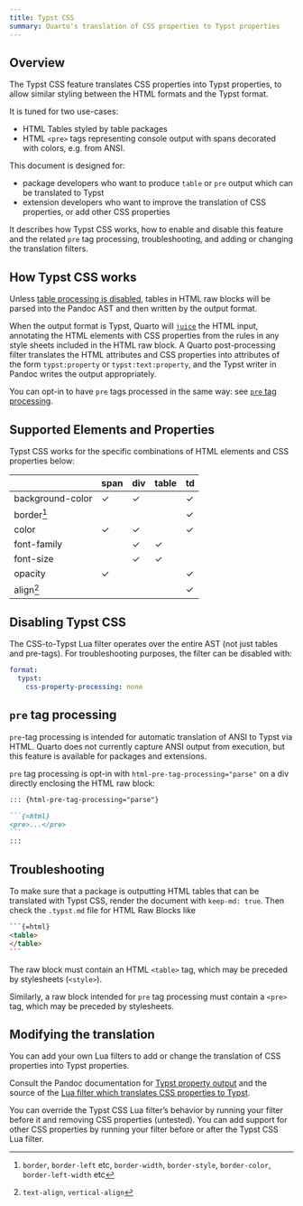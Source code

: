 ```yaml
---
title: Typst CSS
summary: Quarto's translation of CSS properties to Typst properties
---
```


## Overview

The Typst CSS feature translates CSS properties into Typst properties, to allow similar styling between the HTML formats and the Typst format.

It is tuned for two use-cases:

- HTML Tables styled by table packages
- HTML `<pre>` tags representing console output with spans decorated with colors, e.g. from ANSI.

This document is designed for: 

* package developers who want to produce `table` or `pre` output which can be translated to Typst
* extension developers who want to improve the translation of CSS properties, or add other CSS properties

It describes how Typst CSS works, how to enable and disable this feature and the related `pre` tag processing, troubleshooting, and adding or changing the translation filters. 

## How Typst CSS works

Unless [table processing is disabled](/docs/authoring/tables.qmd#disabling-quarto-table-processing), tables in HTML raw blocks will be parsed into the Pandoc AST and then written by the output format. 

When the output format is Typst, Quarto will [`juice`](https://github.com/Automattic/juice) the HTML input, annotating the HTML elements with CSS properties from the rules in any style sheets included in the HTML raw block.
A Quarto post-processing filter translates the HTML attributes and CSS properties into attributes of the form `typst:property` or `typst:text:property`, and the Typst writer in Pandoc writes the output appropriately.

You can opt-in to have `pre` tags processed in the same way: see [`pre` tag processing](#pre-tags).

## Supported Elements and Properties

Typst CSS works for the specific combinations of HTML elements and CSS properties below:

|                  | span | div | table | td  |
|------------------|------|-----|-------|-----|
| background-color |   ✓  |  ✓  |       |  ✓  |
| border[^1]       |      |     |       |  ✓  |
| color            |   ✓  |  ✓  |       |  ✓  |
| font-family      |      |  ✓  |   ✓   |     |
| font-size        |      |  ✓  |   ✓   |     |
| opacity          |   ✓  |     |       |  ✓  |
| align[^2]        |      |     |       |  ✓  |


[^1]: `border`, `border-left` etc, `border-width`, `border-style`, `border-color`, `border-left-width` etc

[^2]: `text-align`, `vertical-align`


## Disabling Typst CSS

The CSS-to-Typst Lua filter operates over the entire AST (not just tables and pre-tags). For troubleshooting purposes, the filter can be disabled with:

``` yaml
format:
  typst:
    css-property-processing: none
```
    

## `pre` tag processing {#pre-tags}

`pre`-tag processing is intended for automatic translation of ANSI to Typst via HTML. Quarto does not currently capture ANSI output from execution, but this feature is available for packages and extensions.

`pre` tag processing is opt-in with `html-pre-tag-processing="parse"` on a div directly enclosing the HTML raw block:

```` markdown
::: {html-pre-tag-processing="parse"}

```{=html}
<pre>...</pre>
```
:::
````

## Troubleshooting

To make sure that a package is outputting HTML tables that can be translated with Typst CSS, render the document with `keep-md: true`. Then check the `.typst.md` file for HTML Raw Blocks like 

````html
```{=html}
<table>
</table>
```
````
The raw block must contain an HTML `<table>` tag, which may be preceded by stylesheets (`<style>`).

Similarly, a raw block intended for `pre` tag processing must contain a `<pre>` tag, which may be preceded by stylesheets.

## Modifying the translation

You can add your own Lua filters to add or change the translation of CSS properties into Typst properties.

Consult the Pandoc documentation for [Typst property output](https://pandoc.org/typst-property-output.html) and the source of the [Lua filter which translates CSS properties to Typst](https://github.com/quarto-dev/quarto-cli/blob/main/src/resources/filters/quarto-post/typst-css-to-props.lua).

You can override the Typst CSS Lua filter's behavior by running your filter before it and removing CSS properties (untested). You can add support for other CSS properties by running your filter before or after the Typst CSS Lua filter.